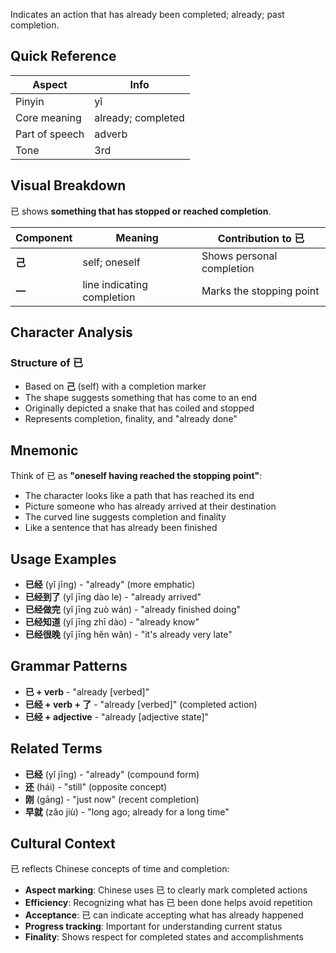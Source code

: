 Indicates an action that has already been completed; already; past completion.

## Quick Reference

| Aspect         | Info               |
| -------------- | ------------------ |
| Pinyin         | yǐ                 |
| Core meaning   | already; completed |
| Part of speech | adverb             |
| Tone           | 3rd                |

## Visual Breakdown

已 shows **something that has stopped or reached completion**.

| Component | Meaning                    | Contribution to 已        |
| --------- | -------------------------- | ------------------------- |
| **己**    | self; oneself              | Shows personal completion |
| **一**    | line indicating completion | Marks the stopping point  |

## Character Analysis

### Structure of 已

- Based on **己** (self) with a completion marker
- The shape suggests something that has come to an end
- Originally depicted a snake that has coiled and stopped
- Represents completion, finality, and "already done"

## Mnemonic

Think of 已 as **"oneself having reached the stopping point"**:

- The character looks like a path that has reached its end
- Picture someone who has already arrived at their destination
- The curved line suggests completion and finality
- Like a sentence that has already been finished

## Usage Examples

- **已经** (yǐ jīng) - "already" (more emphatic)
- **已经到了** (yǐ jīng dào le) - "already arrived"
- **已经做完** (yǐ jīng zuò wán) - "already finished doing"
- **已经知道** (yǐ jīng zhī dào) - "already know"
- **已经很晚** (yǐ jīng hěn wǎn) - "it's already very late"

## Grammar Patterns

- **已 + verb** - "already [verbed]"
- **已经 + verb + 了** - "already [verbed]" (completed action)
- **已经 + adjective** - "already [adjective state]"

## Related Terms

- **已经** (yǐ jīng) - "already" (compound form)
- **还** (hái) - "still" (opposite concept)
- **刚** (gāng) - "just now" (recent completion)
- **早就** (zǎo jiù) - "long ago; already for a long time"

## Cultural Context

已 reflects Chinese concepts of time and completion:

- **Aspect marking**: Chinese uses 已 to clearly mark completed actions
- **Efficiency**: Recognizing what has 已 been done helps avoid repetition
- **Acceptance**: 已 can indicate accepting what has already happened
- **Progress tracking**: Important for understanding current status
- **Finality**: Shows respect for completed states and accomplishments
